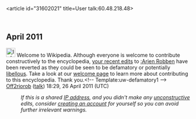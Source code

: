 <article id="31602021" title=User talk:60.48.218.48>
	<talkpage id="31602021" title="User talk:60.48.218.48">
== April 2011 ==
[[Image:Information.svg|25px|alt=|link=]] Welcome to Wikipedia. Although everyone is welcome to contribute constructively to the encyclopedia,  [[Special:Contributions/60.48.218.48|your recent edits]] to [[:Arjen Robben]] have been reverted as they could be seen to be defamatory or potentially [[Wikipedia:Libel|libellous]]. Take a look at our [[Wikipedia:Welcome|welcome page]] to learn more about contributing to this encyclopedia. Thank you.&lt;!-- Template:uw-defamatory1 --&gt; [[User:Off2riorob|Off2riorob]] ([[User talk:Off2riorob|talk]]) 18:29, 26 April 2011 (UTC)
:''If this is a shared [[IP address]], and you didn't make any [[Wikipedia:vandalism|unconstructive]] edits, consider [[Wikipedia:Why create an account?|creating an account]] for yourself so you can avoid further irrelevant warnings.''
	</talkpage>
</article>